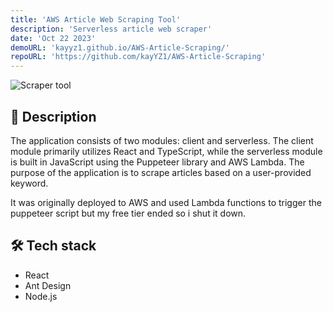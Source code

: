 ```yaml
---
title: 'AWS Article Web Scraping Tool'
description: 'Serverless article web scraper'
date: 'Oct 22 2023'
demoURL: 'kayyz1.github.io/AWS-Article-Scraping/'
repoURL: 'https://github.com/kayYZ1/AWS-Article-Scraping'
---
```


![Scraper tool](/projects/aws-scraper.png)

## 📌 Description

The application consists of two modules: client and serverless.
The client module primarily utilizes React and TypeScript,
while the serverless module is built in JavaScript using the Puppeteer library and AWS Lambda.
The purpose of the application is to scrape articles based on a user-provided keyword.

It was originally deployed to AWS and used Lambda functions to trigger the puppeteer script
but my free tier ended so i shut it down.

## 🛠 Tech stack

- React
- Ant Design
- Node.js
